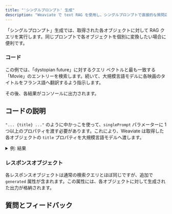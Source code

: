 ```yaml
---
title: "'シングルプロンプト' 生成"
description: "Weaviate で text RAG を使用し、シングルプロンプトで直接的な質問応答を行います。"
---
```



「シングルプロンプト」生成では、取得された各オブジェクトに対して RAG クエリを実行します。同じプロンプトで各オブジェクトを個別に変換したい場合に便利です。

### <i class="fa-solid fa-code"></i> コード

この例では、「dystopian future」に対するクエリ ベクトルと最も一致する「Movie」のエントリーを検索します。続いて、大規模言語モデルに各映画のタイトルをフランス語へ翻訳するよう指示します。

その後、各結果がコンソールに出力されます。

<FilteredTextBlock
  text={TSCode}
  startMarker="// SinglePromptGeneration"
  endMarker="// END SinglePromptGeneration"
  language="ts"
/>

## <i class="fa-solid fa-chalkboard"></i> コードの説明

`"... {title} ..."` のように中かっこを使って、`singlePrompt` パラメーターに 1 つ以上のプロパティを渡す必要があります。これにより、Weaviate は取得した各オブジェクトの `title` プロパティを大規模言語モデルへ渡します。

<details>
  <summary>例: 結果</summary>

```text
In Time
À temps
Looper
Boucleur
I, Robot
Je, Robot
The Matrix
La Matrice
Children of Men
Les enfants des hommes
```

</details>

### <i class="fa-solid fa-chalkboard"></i> レスポンスオブジェクト

各レスポンスオブジェクトは通常の検索クエリとほぼ同じですが、追加で `generated` 属性が含まれます。この属性には、各オブジェクトに対して生成された出力が格納されます。


## 質問とフィードバック


<DocsFeedback/>
